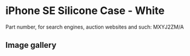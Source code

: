 
# iPhone SE Silicone Case - White

Part number, for search engines, auction websites and such: MXYJ2ZM/A

## Image gallery

<div style={{ width: "768px" }}>
  <GalleryComponent
    images={[
      {
        original: "/everysource/MXYJ2.png",
        thumbnail: "/everypreview/MXYJ2.png",
      },
      {
        original: "/everysource/MXYJ2_AV1.png",
        thumbnail: "/everypreview/MXYJ2_AV1.png",
      },
      {
        original: "/everysource/MXYJ2_AV2.png",
        thumbnail: "/everypreview/MXYJ2_AV2.png",
      },
      {
        original: "/everysource/MXYJ2_AV3.png",
        thumbnail: "/everypreview/MXYJ2_AV3.png",
      },
      {
        original: "/everysource/MXYJ2_AV4.png",
        thumbnail: "/everypreview/MXYJ2_AV4.png",
      },
      {
        original: "/everysource/MXYJ2_AV5.png",
        thumbnail: "/everypreview/MXYJ2_AV5.png",
      }
    ]}
  />
</div>